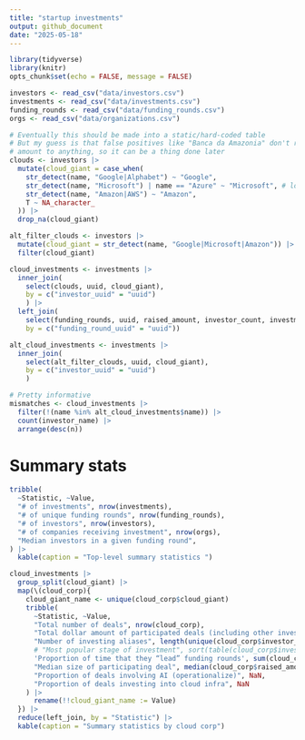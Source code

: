 ```yaml
---
title: "startup investments"
output: github_document
date: "2025-05-18"
---
```


```r
library(tidyverse)
library(knitr)
opts_chunk$set(echo = FALSE, message = FALSE)
```

```r
investors <- read_csv("data/investors.csv")
investments <- read_csv("data/investments.csv")
funding_rounds <- read_csv("data/funding_rounds.csv")
orgs <- read_csv("data/organizations.csv")
```



```r

# Eventually this should be made into a static/hard-coded table
# But my guess is that false positives like "Banca da Amazonia" don't really
# amount to anything, so it can be a thing done later 
clouds <- investors |> 
  mutate(cloud_giant = case_when(
    str_detect(name, "Google|Alphabet") ~ "Google",
    str_detect(name, "Microsoft") | name == "Azure" ~ "Microsoft", # lots of random "azure" ones, should dig in later to find out which are actually msft
    str_detect(name, "Amazon|AWS") ~ "Amazon",
    T ~ NA_character_
  )) |> 
  drop_na(cloud_giant)

alt_filter_clouds <- investors |> 
  mutate(cloud_giant = str_detect(name, "Google|Microsoft|Amazon")) |> 
  filter(cloud_giant)

cloud_investments <- investments |> 
  inner_join(
    select(clouds, uuid, cloud_giant),
    by = c("investor_uuid" = "uuid")
    ) |> 
  left_join(
    select(funding_rounds, uuid, raised_amount, investor_count, investment_type, announced_on),
    by = c("funding_round_uuid" = "uuid"))

alt_cloud_investments <- investments |> 
  inner_join(
    select(alt_filter_clouds, uuid, cloud_giant),
    by = c("investor_uuid" = "uuid")
    )

# Pretty informative
mismatches <- cloud_investments |> 
  filter(!(name %in% alt_cloud_investments$name)) |> 
  count(investor_name) |> 
  arrange(desc(n))
```

# Summary stats

```r

tribble(
  ~Statistic, ~Value,
  "# of investments", nrow(investments),
  "# of unique funding rounds", nrow(funding_rounds),
  "# of investors", nrow(investors),
  "# of companies receiving investment", nrow(orgs),
  "Median investors in a given funding round", 
) |> 
  kable(caption = "Top-level summary statistics ")

```

```r

cloud_investments |> 
  group_split(cloud_giant) |> 
  map(\(cloud_corp){
    cloud_giant_name <- unique(cloud_corp$cloud_giant)
    tribble(
      ~Statistic, ~Value,
      "Total number of deals", nrow(cloud_corp),
      "Total dollar amount of participated deals (including other investors)", sum(cloud_corp$raised_amount, na.rm=T),
      "Number of investing aliases", length(unique(cloud_corp$investor_name)),
      # "Most popular stage of investment", sort(table(cloud_corp$investment_type), descending = T)[1] |>  names(), # shitty way to do that lol
      'Proportion of time that they “lead” funding rounds', sum(cloud_corp$is_lead_investor)/length(cloud_corp$is_lead_investor),
      "Median size of participating deal", median(cloud_corp$raised_amount, na.rm=T),
      "Proportion of deals involving AI (operationalize)", NaN,
      "Proportion of deals investing into cloud infra", NaN
    ) |> 
      rename(!!cloud_giant_name := Value)
  }) |> 
  reduce(left_join, by = "Statistic") |> 
  kable(caption = "Summary statistics by cloud corp")

```



